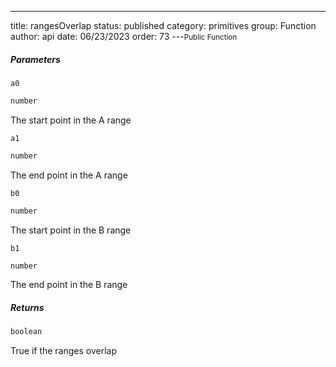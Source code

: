 ---
title: rangesOverlap
status: published
category: primitives
group: Function
author: api
date: 06/23/2023
order: 73
---<Small>Public Function</Small>



##### Parameters


<ParametersTable>

<ParametersTableRow>
<ParametersTableName>

`a0`

</ParametersTableName>
<ParametersTableDescription>

```ts
number
```

The start point in the A range




</ParametersTableDescription>
</ParametersTableRow>
<ParametersTableRow>
<ParametersTableName>

`a1`

</ParametersTableName>
<ParametersTableDescription>

```ts
number
```

The end point in the A range




</ParametersTableDescription>
</ParametersTableRow>
<ParametersTableRow>
<ParametersTableName>

`b0`

</ParametersTableName>
<ParametersTableDescription>

```ts
number
```

The start point in the B range




</ParametersTableDescription>
</ParametersTableRow>
<ParametersTableRow>
<ParametersTableName>

`b1`

</ParametersTableName>
<ParametersTableDescription>

```ts
number
```

The end point in the B range




</ParametersTableDescription>
</ParametersTableRow>
</ParametersTable>

##### Returns


```ts
boolean
```

 True if the ranges overlap


